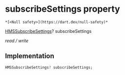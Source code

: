 # subscribeSettings property

    *[<Null safety>](https://dart.dev/null-safety)*

[HMSSubscribeSettings](../../model_hms_subscribe_settings/HMSSubscribeSettings-class)? subscribeSettings

_read / write_

## Implementation

```dart
HMSSubscribeSettings? subscribeSettings;


```
